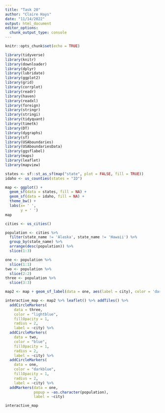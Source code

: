 ```yaml
---
title: "Task 20"
author: "Claire Hays"
date: "11/14/2022"
output: html_document
editor_options: 
  chunk_output_type: console
---
```


```r
knitr::opts_chunk$set(echo = TRUE)
```

```r
library(tidyverse)
library(knitr)
library(downloader)
library(dplyr)
library(lubridate)
library(ggplot2)
library(grid)
library(corrplot)
library(readr) 
library(haven)
library(readxl)
library(foreign)
library(stringr)
library(stringi)
library(tidyquant)
library(timetk)
library(DT)
library(dygraphs)
library(sf)
library(USAboundaries)
library(USAboundariesData)
library(ggsflabel)
library(maps)
library(leaflet)
library(mapview)
```

```r
states <- sf::st_as_sf(map("state", plot = FALSE, fill = TRUE))
idaho <- us_counties(states = "ID")

map <- ggplot() +
  geom_sf(data = states, fill = NA) +
  geom_sf(data = idaho, fill = NA) +
  theme_bw() +
  labs(x= ' ',
       y = ' ')
map
```

```r
cities <- us_cities()

population <- cities %>%
  filter(state_name != 'Alaska', state_name != 'Hawaii') %>%
  group_by(state_name) %>%
  arrange(desc(population)) %>%
  slice(1:3)

one <- population %>%
  slice(1:1)
two <- population %>%
  slice(2:2)
three <- population %>%
  slice(3:3) 
```

```r

map2 <- map + geom_sf_label(data = one, aes(label = city), color = 'darkblue', size = 2)

interactive_map <- map2 %>% leaflet() %>% addTiles() %>%
  addCircleMarkers(
    data = three,
    color = "lightblue",
    fillOpacity = 1,
    radius = 2,
    label = ~city) %>%  
  addCircleMarkers(
    data = two,
    color = "blue",
    fillOpacity = 1,
    radius = 2,
    label = ~city) %>% 
  addCircleMarkers(
    data = one,
    color = "darkblue",
    fillOpacity = 1,
    radius = 2,
    label = ~city) %>%
  addMarkers(data = one,
             popup = ~as.character(population),
             label = ~city)

interactive_map
```
